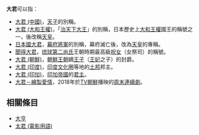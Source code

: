 '''大君'''可以指：
* [[天子|大君 (中國)]]，[[天子|天子]]的別稱。
* [[治天下大王|大君 (大和王權)]]，「[[治天下大王|治天下大王]]」的別稱，日本歷史上[[大和王權|大和王權]]國王的稱號之一，後改稱[[天皇|天皇]]。
* [[日本國大君|日本國大君]]，[[幕府將軍|幕府將軍]]的別稱，幕府滅亡後，改為[[天皇|天皇]]的專稱。
* [[聞得大君|聞得大君]]，[[琉球国|琉球]][[第二尚氏|第二尚氏]]王朝時期最高級[[祝女|祝女]]（女祭司）的稱號。
* [[大君_(朝鮮)|大君 (朝鮮)]]，[[朝鮮王朝|朝鮮王朝]]嫡[[王子|王子]]（[[王妃|王妃]]之子）的封爵。
* [[摩诃罗阇|大君 (印度)]]，[[印度文化圈|印度文化圈]]等地的[[土邦|土邦]]邦主。
* [[薩帕·印卡|大君 (印加)]]，[[印加帝國|印加帝國]]的[[君主|君主]]。
* [[大君－繪製愛情|大君－繪製愛情]]，2018年於[[TV朝鮮|TV朝鮮]]播映的[[TV朝鲜周末连续剧|周末連續劇]]。

==相關條目==
*[[大亨|大亨]]
*[[太君_(電影用語)|太君 (電影用語)]]
{{disambig|cat=二字封號消歧义}}